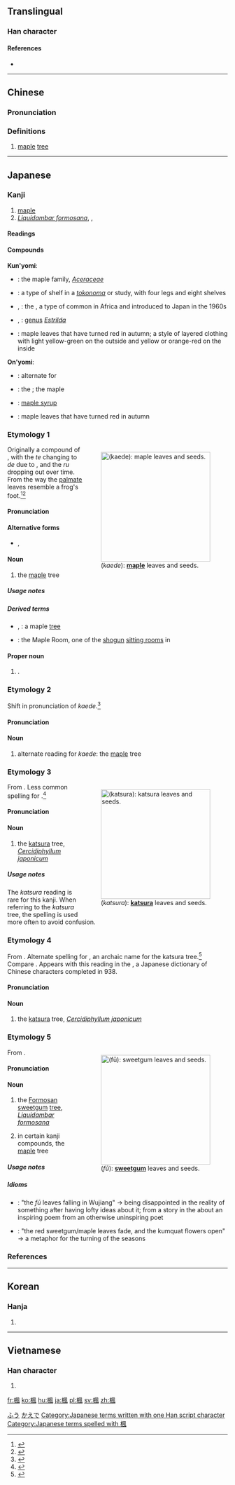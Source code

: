 {{also|枫}}
==Translingual==

===Han character===
{{Han char|rn=75|rad=木|as=09|sn=13|four=47910|canj=DHNI|ids=⿰木風}}

====References====
* {{Han ref|kx=0539.080|dkj=15126|dj=0926.210|hdz=21253.080|uh=6953|ud=26963|bh=B7AC|bd=47020}}

----

==Chinese==
{{zh-forms|s=枫}}

===Pronunciation===
{{zh-pron
|m=fēng
|c=fung1
|mc=y
|oc=y
|ma=
|cat=n
}}

===Definitions===
# [[maple]] [[tree]]

----

==Japanese==

===Kanji===
{{ja-kanji|grade=c|rs=木09}}

# [[maple]]
# ''[[Liquidambar formosana]]'', {{vern|Chinese sweetgum tree|pedia=1}}, {{vern|Formosan sweetgum tree|pedia=1}}

====Readings====
{{ja-readings
|goon=[[ふう]] (fū)
|kanon=[[ほう]] (hō)
|kun=[[かえで]] (kaede), [[かいで]] (kaide), [[かつら]] (katsura), [[おかつら]] (okatsura)
}}

====Compounds====
{{der-top|Compounds}}
'''Kun'yomi''':
* {{ja-r|楓科|かえでか}}: the maple family, ''[[Aceraceae]]''
* {{ja-r|楓棚|かえでだな}}: a type of shelf in a ''[[tokonoma]]'' or study, with four legs and eight shelves
* {{ja-r|楓鳥|かえでちょう}}, {{ja-r|カエデチョウ|かえでちょう}}: the {{vern|black-rumped waxbill|pedia=1}}, a type of {{vern|estrildid finch|pedia=1}} common in Africa and introduced to Japan in the 1960s
* {{ja-r|楓鳥科|かえでちょうか}}, {{l|ja|カエデチョウ科|かえでちょうか}}: [[genus]] ''[[Estrilda]]''
* {{ja-r|楓紅葉|かえで もみじ}}: maple leaves that have turned red in autumn; a style of layered clothing with light yellow-green on the outside and yellow or orange-red on the inside
'''On'yomi''':
* {{ja-r|楓蚕|ふうさん}}: alternate for {{m|ja|天蚕蛾|tr=tegusuga||Japanese silkworm moth, {{taxlink|Antheraea yamamai|species|noshow=1}}}}
* {{ja-r|風樹|ふうじゅ}}: the {{vern|Formosan gum tree|pedia=1}}; the maple
* {{ja-r|楓糖|ふうとう}}: [[maple syrup]]
* {{ja-r|楓葉|ふうよう}}: maple leaves that have turned red in autumn
{{der-bottom}}

===Etymology 1===
<div style="float:right;">
{{wikipedia|lang=ja|カエデ}}
{{wikipedia|Maple}}
[[File:Acer_palmatum_002.JPG|thumb|250px|{{lang|ja|楓}} (''kaede''): '''[[maple]]''' leaves and seeds.]]
</div>
{{ja-kanjitab|yomi=k|かえで}}
Originally a compound of {{compound|lang=ja|sort=かえで|蛙|tr1=kaeru|t1=frog|手|tr2=te|t2=hand}}, with the ''te'' changing to ''de'' due to {{rendaku|かえで}}, and the ''ru'' dropping out over time. From the way the [[palmate]] leaves resemble a frog's foot.<ref name="KDJ">{{R:Kokugo Dai Jiten}}</ref><ref name="DJR">{{R:Daijirin}}</ref>

====Pronunciation====
{{ja-pron|yomi=k|かえで|acc=0|acc_ref=DJR}}

====Alternative forms====
* {{ja-l|槭}}, {{l|ja|槭樹}}

====Noun====
{{ja-noun|かえで|hhira=かへで}}

# the [[maple]] tree

=====Usage notes=====
{{U:ja:biology|カエデ}}

=====Derived terms=====
{{der-top}}
* {{ja-r|楓の木|かえで の き}}, {{ja-r|楓の樹|かえで の き}}: a maple [[tree]]
* {{ja-r|楓の間|^かえで の ^ま}}: the Maple Room, one of the [[shogun]] [[sitting room]]s in {{w|Edo Castle}}
{{der-bottom}}

====Proper noun====
{{ja-pos|proper|かえで}}

# {{given name|female|lang=ja|sort=かえで}}.

===Etymology 2===
{{ja-kanjitab|yomi=k|かいで}}
Shift in pronunciation of ''kaede''.<ref name="KDJ">{{R:Kokugo Dai Jiten}}</ref>

====Pronunciation====
{{ja-pron|yomi=k|かいで}}

====Noun====
{{ja-noun|かいで}}

# {{context|lang=ja|sort=かいで|uncommon}} alternate reading for ''kaede'': the [[maple]] tree

===Etymology 3===
<div style="float:right;">
{{wikipedia|lang=ja|カツラ (植物)}}
{{wikipedia|Cercidiphyllum japonicum}}
[[File:Cercidiphyllum_japonicum2.jpg|thumb|250px|{{lang|ja|楓}} (''katsura''): '''[[katsura]]''' leaves and seeds.]]
</div>
{{ja-kanjitab|yomi=k|かつら}}
From {{etyl|ojp|ja|sort=かつら}}. Less common spelling for {{m|ja|桂|tr=''katsura''}}.<ref name="KDJ">{{R:Kokugo Dai Jiten}}</ref>

====Pronunciation====
{{ja-pron|yomi=k|かつら|acc=0|acc_ref=DJR}}

====Noun====
{{ja-noun|かつら}}

# {{ja-def|桂}} the [[katsura]] tree, ''[[Cercidiphyllum japonicum]]''

=====Usage notes=====
{{U:ja:biology|カツラ}}

The ''katsura'' reading is rare for this kanji. When referring to the ''katsura'' tree, the {{ja-l|桂}} spelling is used more often to avoid confusion.

===Etymology 4===
{{ja-kanjitab|yomi=k|おかつら}}
From {{etyl|ojp|ja|sort=おかつら}}. Alternate spelling for {{m|ja|男桂|tr=okatsura||male katsura}}, an archaic name for the katsura tree.<ref name="KDJ">{{R:Kokugo Dai Jiten}}</ref> Compare {{m|ja|女桂|tr=mekatsura||female katsura: the cinnamon tree}}. Appears with this reading in the {{m|ja|和名類聚抄|tr={{w|Wamyō Ruijushō}}}}, a Japanese dictionary of Chinese characters completed in 938.

====Pronunciation====
{{ja-pron|yomi=k|おかつら}}

====Noun====
{{ja-noun|おかつら|hhira=をかつら}} {{ja-altread|hira=おかづら|rom=okazura}}

# {{context|lang=ja|sort=おかつら|obsolete}} the [[katsura]] tree, ''[[Cercidiphyllum japonicum]]''

===Etymology 5===
<div style="float:right;">
{{wikipedia|lang=ja|フウ}}
{{wikipedia|Liquidambar formosana}}
[[File:Liquidambar_formosana_02.jpg|thumb|250px|{{lang|ja|楓}} (''fū''): '''[[sweetgum]]''' leaves and seeds.]]
</div>
{{ja-kanjitab|yomi=o|ふう}}
From {{etyl|ltc|ja|sort=ふう}} {{m|zh|楓|tr=biung}}.

====Pronunciation====
{{ja-pron|yomi=goon|ふう|acc=1|acc_ref=DJR}}

====Noun====
{{ja-noun|ふう}}

# {{ja-def|フウ}} the [[Formosan]] [[sweetgum]] [[tree]], ''[[Liquidambar formosana]]''
# in certain kanji compounds, the [[maple]] tree

=====Usage notes=====
{{U:ja:biology|フウ}}

=====Idioms=====
{{der-top|Idioms}}
* {{ja-r|楓呉江に落つ|ふう ^ごこう に おつ}}: "the ''fū'' leaves falling in Wujiang" → being disappointed in the reality of something after having lofty ideas about it; from a story in the ''{{w|New Book of Tang}}'' about an inspiring poem from an otherwise uninspiring poet
* {{ja-r|楓葉衰えて盧橘花開く|ふうよう おとろえて ろきつ はな ひらく}}: "the red sweetgum/maple leaves fade, and the kumquat flowers open" → a metaphor for the turning of the seasons
{{der-bottom}}

===References===
<references/>

[[Category:ja:Trees|ふう]]
[[Category:ja:Trees|かえで]]
[[Category:Japanese terms written with one Han script character]]
[[Category:Japanese terms spelled with 楓]]

----

==Korean==

===Hanja===
{{ko-hanja|hangeul=풍|eumhun=|rv=pung|mr=p'ung|y=phung}}

# {{defn|lang=ko|sort=木09}}

----

==Vietnamese==

===Han character===
{{vi-hantu|[[phong]]|rs=木09}}

# {{defn|lang=vi|sort=木09}}

[[fr:楓]]
[[ko:楓]]
[[hu:楓]]
[[ja:楓]]
[[pl:楓]]
[[sv:楓]]
[[zh:楓]]